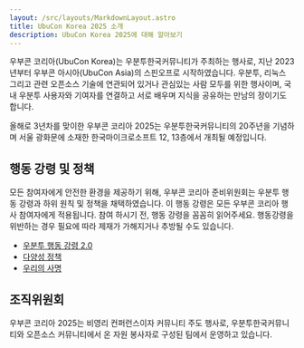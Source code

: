 ```yaml
---
layout: /src/layouts/MarkdownLayout.astro
title: UbuCon Korea 2025 소개
description: UbuCon Korea 2025에 대해 알아보기
---
```


우부콘 코리아(UbuCon Korea)는 우분투한국커뮤니티가 주최하는 행사로, 지난 2023년부터 우부콘 아시아(UbuCon Asia)의 스핀오프로 시작하였습니다. 우분투, 리눅스 그리고 관련 오픈소스 기술에 연관되어 있거나 관심있는 사람 모두를 위한 행사이며, 국내 우분투 사용자와 기여자를 연결하고 서로 배우며 지식을 공유하는 만남의 장이기도 합니다.

올해로 3년차를 맞이한 우부콘 코리아 2025는 우분투한국커뮤니티의 20주년을 기념하며 서울 광화문에 소재한 한국마이크로소프트 12, 13층에서 개최될 예정입니다.

## 행동 강령 및 정책
모든 참여자에게 안전한 환경을 제공하기 위해, 우부콘 코리아 준비위원회는 우분투 행동 강령과 하위 원칙 및 정책을 채택하였습니다. 이 행동 강령은 모든 우부콘 코리아 행사 참여자에게 적용됩니다. 참여 하시기 전, 행동 강령을 꼼꼼히 읽어주세요. 행동강령을 위반하는 경우 필요에 따라 제재가 가해지거나 추방될 수도 있습니다.

- [우분투 행동 강령 2.0](https://disclosures.ubuntu-kr.org/legal/ethos/code-of-conduct/)
- [다양성 정책](https://disclosures.ubuntu-kr.org/legal/ethos/diversity/)
- [우리의 사명](https://disclosures.ubuntu-kr.org/legal/ethos/mission/)

## 조직위원회 
우부콘 코리아 2025는 비영리 컨퍼런스이자 커뮤니티 주도 행사로, 우분투한국커뮤니티와 오픈소스 커뮤니티에서 온 자원 봉사자로 구성된 팀에서 운영하고 있습니다.
<CommitteMembers client:only="react"/>